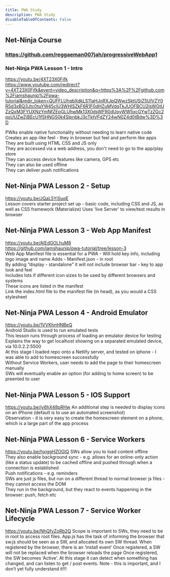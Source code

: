 ```yaml
---
title: PWA Study
description: PWA Study
disableTableOfContents: False
---
```


## Net-Ninja Course

### https://github.com/reggaeman007jah/progressiveWebApp1

### Net-Ninja PWA Lesson 1 - Intro

https://youtu.be/4XT23X0Fjfk  
https://www.youtube.com/redirect?v=4XT23X0Fjfk&event=video_description&q=https%3A%2F%2Fgithub.com%2Fiamshaunjp%2Fpwa-tutorial&redir_token=QUFFLUhqbXdkLS11aHJoRXJpQWwzSktUSjZ5UlVZY0R5d3xBQ3Jtc0tuYW45clU3WHlSZkF6R1F0dHZuMVdqTkJUOFBCU2lsWGtUZzQxM3FYUXNzYmNfZEpGLUhwMk13X0dsWFR0dUpyWW5xcGYwTzZGc2psUUZwZjBEcU1fSHNGS0k4SlpnbkJ3cTktVFdZY24wN0Z4d0tBdw%3D%3D

PWAs enable native functionality without needing to learn native code  
Creates an app-like feel - they in browser but feel and perform like apps  
They are built using HTML CSS and JS only  
They are accessed via a web address, you don't need to go to the app/play store  
They can access device features like camera, GPS etc  
They can also be used offline  
They can deliver push notifications

## Net-Ninja PWA Lesson 2 - Setup

https://youtu.be/JQaL5YiSuqE  
Lesson covers starter project set up - basic code, including CSS and JS, as well as CSS framework (Materialize)
Uses 'live Server' to view/test results in browser

## Net-Ninja PWA Lesson 3 - Web App Manifest

https://youtu.be/AlEdGOLhuM8  
https://github.com/iamshaunjp/pwa-tutorial/tree/lesson-3  
Web App Manifest file is essential for a PWA - Will hold key info, including logo image and name
Adds - Manifest.json - in root  
By adding “display - standalone” it will not include browser bar - key to app look and feel  
Includes lots if different icon sizes to be used by different browsers and systems  
These icons are listed in the manifest  
Link the index.html file to the manifest file (in head), as you would a CSS stylesheet

## Net-Ninja PWA Lesson 4 - Android Emulator

https://youtu.be/1VVKhnHNBeQ  
Android Studio is used to run emulated tests  
This lesson runs through process of loading an emulator device for testing  
Explains the way to get localhost showing on a separated emulated device, via 10.0.2.2:5500  
At this stage I loaded repo onto a Netlify server, and tested on iphone - I was able to add to homescreen successfully  
Without Service Workers, user needs to add the page to their homescreen manually  
SWs will eventually enable an option (for adding to home screen) to be preented to user

## Net-Ninja PWA Lesson 5 - IOS Support

https://youtu.be/jy6hX48pRHw
An additional step is needed to display icons on an iPhone (default is to use an automated screenshot)  
Observation - it is very easy to create the homescreen element on a phone, which is a large part of the app process

## Net-Ninja PWA Lesson 6 - Service Workers

https://youtu.be/hxiggHZOGlQ
SWs allow you to load content offline  
They also enable background sync - e.g. allows for an online-only action (like a status update) to be cached offline and pushed through when a connection is established  
Push notifications - e.g. reminders  
SWs are just js files, but run on a different thread to normal browser js files - they cannot access the DOM  
They run in the background, but they react to events happening in the browser: push, fetch etc

## Net-Ninja PWA Lesson 7 - Service Worker Lifecycle

https://youtu.be/NhQfvZoRb2Q
Scope is important to SWs, they need to be in root to access root files.
App.js has the task of informing the browser that sw.js should be seen as a SW, and allocated its own SW thread.
When registered by the browser, there is an ‘install event’
Once registered, a SW will not be replaced when the browser reloads the page
Once registered, the SW becomes ‘Active’.
At this stage it can detect when something has changed, and can listen to get / post events.
Note - this is important, and I don’t yet fully understand it!!!
